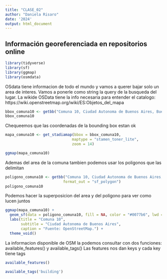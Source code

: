 ```yaml
---
title: "CLASE_02"
author: "Daniela Risaro"
date: '2024'
output: html_document
---
```


## Información georeferenciada en repositorios online

```r

library(tidyverse)
library(sf)
library(ggmap)
library(osmdata)
```
OSdata tiene informacion de todo el mundo y vamos a querer bajar solo un area de interes. Vamos a ponerle como string la query de la busqueda del lugar. La wikide OSData tiene la info necesaria para entender el catalogo: https://wiki.openstreetmap.org/wiki/ES:Objetos_del_mapa 

```r
bbox_comuna10 <- getbb("Comuna 10, Ciudad Autonoma de Buenos Aires, Buenos Aires, Argentina")
bbox_comuna10

```
Chequeemos que las coordenadas de la bounding box estan ok

```r
mapa_comuna10 <- get_stadiamap(bbox = bbox_comuna10,
                              maptype = "stamen_toner_lite",
                              zoom = 14)
```
```r
ggmap(mapa_comuna10)

```
Ademas del area de la comuna tambien podemos usar los poligonos que las delimitan

```r

poligono_comuna10 <- getbb("Comuna 10, Ciudad Autonoma de Buenos Aires, Buenos Aires, Argentina",
                          format_out = "sf_polygon")
poligono_comuna10

```
Podemos hacer la superposicion del area y del poligono para ver como lucen juntos

```r
ggmap(mapa_comuna10) +
  geom_sf(data = poligono_comuna10, fill = NA, color = "#0077b6", lwd = 1.25, inherit.aes = FALSE) +
  labs(title = "Comuna 10",
       subtitle = "Ciudad Autonoma de Buenos Aires",
       caption = "Fuente: OpenStreetMap.") +
  theme_void()


```
La informacion disponible de OSM la podemos consultar con dos funciones: available_features() y available_tags()
Las features nos dan keys y cada key tiene tags

```r
available_features()

```

```r
available_tags('building')
```







































